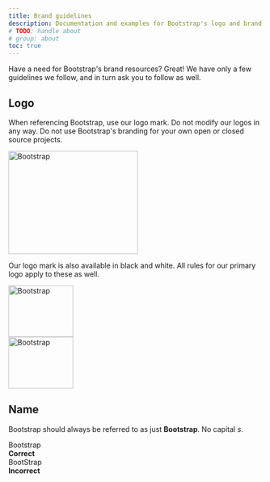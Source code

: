 ```yaml
---
title: Brand guidelines
description: Documentation and examples for Bootstrap's logo and brand usage guidelines.
# TODO: handle about
# group: about
toc: true
---
```


Have a need for Bootstrap's brand resources? Great! We have only a few guidelines we follow, and in turn ask you to follow as well.

## Logo

When referencing Bootstrap, use our logo mark. Do not modify our logos in any way. Do not use Bootstrap's branding for your own open or closed source projects.

<div class="bd-brand-item px-2 py-5 mb-3 border rounded-3">
  <img class="d-block img-fluid mx-auto" src="/docs/[[config:docs_version]]/assets/brand/bootstrap-logo.svg" alt="Bootstrap" width="256" height="204" />
</div>

Our logo mark is also available in black and white. All rules for our primary logo apply to these as well.

<div class="bd-brand-logos d-sm-flex text-center bg-light rounded-3 overflow-hidden w-100 mb-3">
  <div class="bd-brand-item w-100 px-2 py-5">
    <img src="/docs/[[config:docs_version]]/assets/brand/bootstrap-logo-black.svg" alt="Bootstrap" width="128" height="102" loading="lazy" />
  </div>
  <div class="bd-brand-item w-100 px-2 py-5 inverse">
    <img src="/docs/[[config:docs_version]]/assets/brand/bootstrap-logo-white.svg" alt="Bootstrap" width="128" height="102" loading="lazy" />
  </div>
</div>

## Name

Bootstrap should always be referred to as just **Bootstrap**. No capital _s_.

<div class="bd-brand-logos d-sm-flex text-center border rounded-3 overflow-hidden w-100 mb-3">
  <div class="bd-brand-item w-100 px-2 py-5">
    <div class="h3">Bootstrap</div>
    <strong class="text-success">Correct</strong>
  </div>
  <div class="bd-brand-item w-100 px-2 py-5">
    <div class="h3 text-body-secondary">BootStrap</div>
    <strong class="text-danger">Incorrect</strong>
  </div>
</div>
